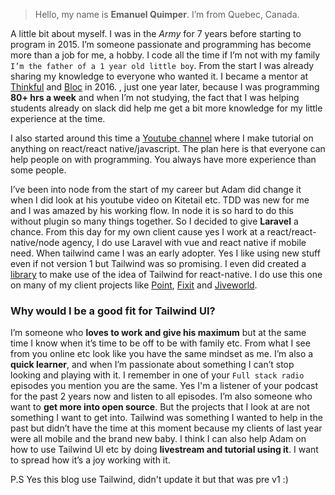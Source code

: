 > Hello, my name is **Emanuel Quimper**. I’m from Quebec, Canada.

A little bit about myself. I was in the *Army* for 7 years before starting to program in 2015.
I’m someone passionate and programming has become more than a job for me, a hobby.
I code all the time if I’m not with my family `I’m the father of a 1 year old little boy`.
 From the start I was already sharing my knowledge to everyone who wanted it.
 I became a mentor at [Thinkful](https://www.thinkful.com/) and [Bloc](https://www.bloc.io/) in 2016.
 , just one year later, because I was programming **80+ hrs a week** and when I’m not studying, the fact that I
 was helping students already on slack did help me get a bit more knowledge for my little experience at the time.

I also started around this time a [Youtube channel](https://youtube.com/c/equimper) where I make tutorial
on anything on react/react native/javascript. The plan here is that everyone can help people on with programming.
You always have more experience than some people.

I’ve been into node from the start of my career but Adam did change it when
I did look at his youtube video on Kitetail etc. TDD was new for me and I was amazed by
his working flow. In node it is so hard to do this without plugin so many things together.
So I decided to give **Laravel** a chance. From this day for my own client cause yes
I work at a react/react-native/node agency,
I do use Laravel with vue and react native if mobile need. When tailwind came I was an early adopter.
Yes I like using new stuff even if not version 1 but Tailwind was so promising.
I even did created a [library](https://github.com/EQuimper/react-native-design-utility) to make use of the idea of Tailwind for react-native. I do use
this one on many of my client projects
like [Point](https://point.app), [Fixit](https://www.tryfixit.ca/) and [Jiveworld](https://www.jiveworld.com/).

### Why would I be a good fit for Tailwind UI?

I’m someone who **loves to work and give his maximum** but at the same time
I know when it’s time to be off to be with family etc.
From what I see from you online etc look like you have the same mindset as me.
I’m also a **quick learner**, and when I’m passionate about something
I can’t stop looking and playing with it. I remember in one of your `Full stack radio` episodes you mention you are
the same. Yes I'm a listener of your podcast for the past 2 years now and listen to all episodes.
I’m also someone who want to **get more into open source**. But the projects  that I look at are
not something I want to get into. Tailwind was something I wanted to help in the past
but didn’t have the time at this moment because my clients of last year were all mobile and the brand new baby.
I think I can also help Adam on how to use Tailwind UI etc by doing **livestream and tutorial using it**.
I want to spread how it’s a joy working with it.

P.S Yes this blog use Tailwind, didn't update it but that was pre v1 :)

